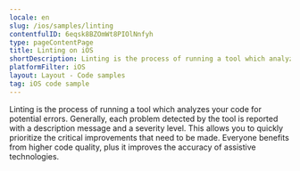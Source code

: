 ```yaml
---
locale: en
slug: /ios/samples/linting
contentfulID: 6eqsk8BZOmWt8PIOlNnfyh
type: pageContentPage
title: Linting on iOS
shortDescription: Linting is the process of running a tool which analyzes your code for potential errors.
platformFilter: iOS
layout: Layout - Code samples
tag: iOS code sample
---
```


Linting is the process of running a tool which analyzes your code for potential errors. Generally, each problem detected by the tool is reported with a description message and a severity level. This allows you to quickly prioritize the critical improvements that need to be made. Everyone benefits from higher code quality, plus it improves the accuracy of assistive technologies.

<CodeSample id="linting" locale="en" platform="ios"/>